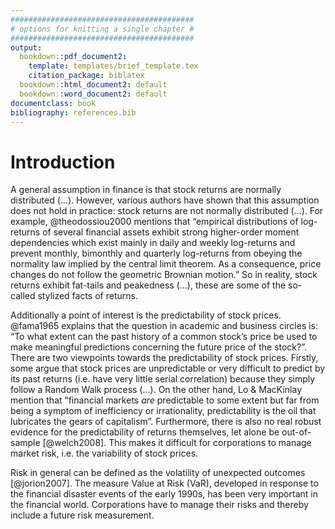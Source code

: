 ```yaml
---
#########################################
# options for knitting a single chapter #
#########################################
output:
  bookdown::pdf_document2:
    template: templates/brief_template.tex
    citation_package: biblatex
  bookdown::html_document2: default
  bookdown::word_document2: default
documentclass: book
bibliography: references.bib
---
```


# Introduction {.unnumbered}

```{=tex}
\adjustmtc
\markboth{Introduction}{}
```
A general assumption in finance is that stock returns are normally distributed (...). However, various authors have shown that this assumption does not hold in practice: stock returns are not normally distributed (...). For example, @theodossiou2000 mentions that "empirical distributions of log-returns of several financial assets exhibit strong higher-order moment dependencies which exist mainly in daily and weekly log-returns and prevent monthly, bimonthly and quarterly log-returns from obeying the normality law implied by the central limit theorem. As a consequence, price changes do not follow the geometric Brownian motion." So in reality, stock returns exhibit fat-tails and peakedness (...), these are some of the so-called stylized facts of returns.

Additionally a point of interest is the predictability of stock prices. @fama1965 explains that the question in academic and business circles is: "To what extent can the past history of a common stock's price be used to make meaningful predictions concerning the future price of the stock?". There are two viewpoints towards the predictability of stock prices. Firstly, some argue that stock prices are unpredictable or very difficult to predict by its past returns (i.e. have very little serial correlation) because they simply follow a Random Walk process (...). On the other hand, Lo & MacKinlay mention that "financial markets *are* predictable to some extent but far from being a symptom of inefficiency or irrationality, predictability is the oil that lubricates the gears of capitalism". Furthermore, there is also no real robust evidence for the predictability of returns themselves, let alone be out-of-sample [@welch2008]. This makes it difficult for corporations to manage market risk, i.e. the variability of stock prices.

Risk in general can be defined as the volatility of unexpected outcomes [@jorion2007]. The measure Value at Risk (VaR), developed in response to the financial disaster events of the early 1990s, has been very important in the financial world. Corporations have to manage their risks and thereby include a future risk measurement.
